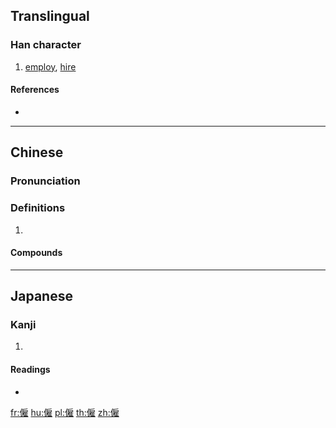 {{also|雇}}
==Translingual==

===Han character===
{{Han char|rn=9|rad=人|as=12|sn=14|four=23214|canj=OHSG|ids=⿰亻雇}}

# [[employ]], [[hire]]

====References====
* {{Han ref|kx=0118.051|dkj=01154|dj=0250.130|hdz=10222.070|uh=50F1|ud=20721|bh=B9B5|bd=47541}}

----

==Chinese==
{{zh-forms|s=雇|t2=雇}}

===Pronunciation===
{{zh-pron
|m=gù
|c=gu3
|cat=
}}

===Definitions===
{{zh-hanzi}}

# {{rfdef|zh}}

====Compounds====
{{zh-der|僱不起|僱人|僱佣|僱傭|僱役|僱用|僱船|僱請|僱車|僱農|受僱|受僱人|聘僱|解僱}}

----

==Japanese==

===Kanji===
{{ja-kanji|grade=|rs=人12}}

# {{defn|lang=ja|sort=人12}}

====Readings====
* {{ja-readings|on=[[こ]] (ko)|kun=[[やとう]] (yatou)}}

[[fr:僱]]
[[hu:僱]]
[[pl:僱]]
[[th:僱]]
[[zh:僱]]